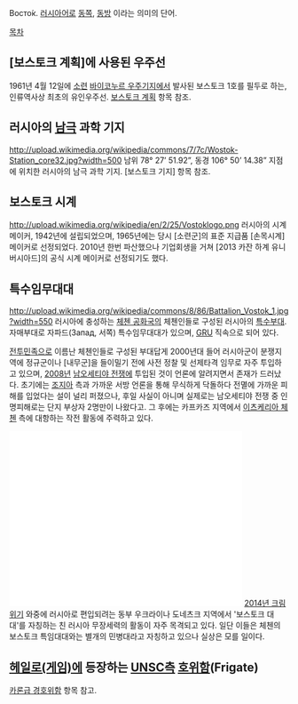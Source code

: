 Восто́к. [[러시아어]]로 [[동쪽]], [[동방]] 이라는 의미의 단어.

[[목차]]

==  [보스토크 계획]에 사용된 우주선  ==
1961년 4월 12일에 [[소련]] [[바이코누르 우주기지]]에서 발사된 보스토크 1호를 필두로 하는, 인류역사상 최초의 유인우주선. [[보스토크 계획]] 항목 참조.


==  러시아의 [[남극]] 과학 기지  == 
http://upload.wikimedia.org/wikipedia/commons/7/7c/Wostok-Station_core32.jpg?width=500
남위 78° 27’ 51.92”, 동경 106° 50’ 14.38” 지점에 위치한 러시아의 남극 과학 기지. [보스토크 기지] 항목 참조.


== 보스토크 시계 ==
http://upload.wikimedia.org/wikipedia/en/2/25/Vostoklogo.png
러시아의 시계 메이커, 1942년에 설립되었으며, 1965년에는 당시 [소련군]의 표준 지급품 [손목시계] 메이커로 선정되었다. 2010년 한번 파산했으나 기업회생을 거쳐 [2013 카잔 하계 유니버시아드]의 공식 시계 메이커로 선정되기도 했다.


== 특수임무대대 ==
http://upload.wikimedia.org/wikipedia/commons/8/86/Battalion_Vostok_1.jpg?width=550
러시아에 충성하는 [[체첸 공화국]]의 체첸인들로 구성된 러시아의 [[특수부대]]. 자매부대로 자파드(Запад, 서쪽) 특수임무대대가 있으며, [[GRU]] 직속으로 되어 있다.

[[전투민족]]으로 이름난 체첸인들로 구성된 부대답게 2000년대 들어 러시아군이 분쟁지역에 정규군이나 [내무군]을 들이밀기 전에 사전 정찰 및 선제타격 임무로 자주 투입하고 있으며, [[2008년]] [[남오세티야 전쟁]]에 투입된 것이 언론에 알려지면서 존재가 드러났다. 초기에는 [[조지아]] 측과 가까운 서방 언론을 통해 무식하게 닥돌하다 전멸에 가까운 피해를 입었다는 설이 널리 퍼졌으나, 후일 사실이 아니며 실제로는 남오세티야 전쟁 중 인명피해로는 단지 부상자 2명만이 나왔다고. 그 후에는 카프카즈 지역에서 [[이츠케리아 체첸]] 측에 대항하는 작전 활동에 주력하고 있다.

<iframe width="420" height="315" src="//www.youtube.com/embed/l8_R2N1Lcis" frameborder="0" allowfullscreen></iframe>
[[2014년 크림 위기]] 와중에 러시아로 편입되려는 동부 우크라이나 도네츠크 지역에서 '보스토크 대대'를 자칭하는 친 러시아 무장세력의 활동이 자주 목격되고 있다. 일단 이들은 체첸의 보스토크 특임대대와는 별개의 민병대라고 자칭하고 있으나 실상은 모를 일이다.


== [[헤일로(게임)]]에 등장하는 [[UNSC]]측 [[호위함]](Frigate) ==
[[카론급 경호위함]] 항목 참고.
